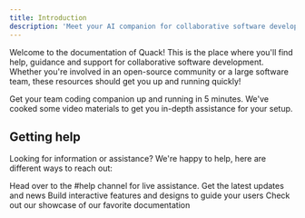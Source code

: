 ```yaml
---
title: Introduction
description: 'Meet your AI companion for collaborative software development'
---
```


Welcome to the documentation of Quack! This is the place where you'll find help, guidance and support for collaborative software development. Whether you're involved in an open-source community or a large software team, these resources should get you up and running quickly!

<CardGroup cols={2}>
  <Card
    title="Quick start"
    icon="forward"
    href="getting-started/quickstart"
  >
    Get your team coding companion up and running in 5 minutes.
  </Card>
  <Card
    title="Video walkthrough"
    icon="youtube"
    href="https://mintlify.com/docs/development"
  >
    We've cooked some video materials to get you in-depth assistance for your setup.
  </Card>
</CardGroup>

## Getting help

Looking for information or assistance? We're happy to help, here are different ways to reach out:

<CardGroup cols={2}>
  <Card
    title="Join our Discord server"
    icon="discord"
    href="https://discord.gg/E9rY3bVCWd"
  >
    Head over to the #help channel for live assistance.
  </Card>
  <Card
    title="Follow us on Twitter"
    icon="twitter"
    href="https://twitter.com/quack_ai"
  >
    Get the latest updates and news
  </Card>
  <Card
    title="Give us a start on GitHub"
    icon="star"
    href="https://github.com/quack-ai/companion"
  >
    Build interactive features and designs to guide your users
  </Card>
  <Card
    title="Shoot us an email"
    icon="envelope"
    href="mailto:hello@quackai.com"
  >
    Check out our showcase of our favorite documentation
  </Card>
</CardGroup>
